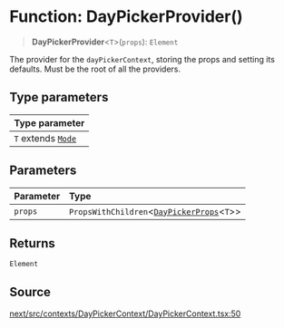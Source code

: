 # Function: DayPickerProvider()

> **DayPickerProvider**\<`T`\>(`props`): `Element`

The provider for the `dayPickerContext`, storing the props and setting its
defaults. Must be the root of all the providers.

## Type parameters

| Type parameter |
| :------ |
| `T` extends [`Mode`](/api/next/type-aliases/Mode.mdx) |

## Parameters

| Parameter | Type |
| :------ | :------ |
| `props` | `PropsWithChildren`\<[`DayPickerProps`](/api/next/type-aliases/DayPickerProps.mdx)\<`T`\>\> |

## Returns

`Element`

## Source

[next/src/contexts/DayPickerContext/DayPickerContext.tsx:50](https://github.com/gpbl/react-day-picker/blob/6515ed496/next/src/contexts/DayPickerContext/DayPickerContext.tsx#L50)
